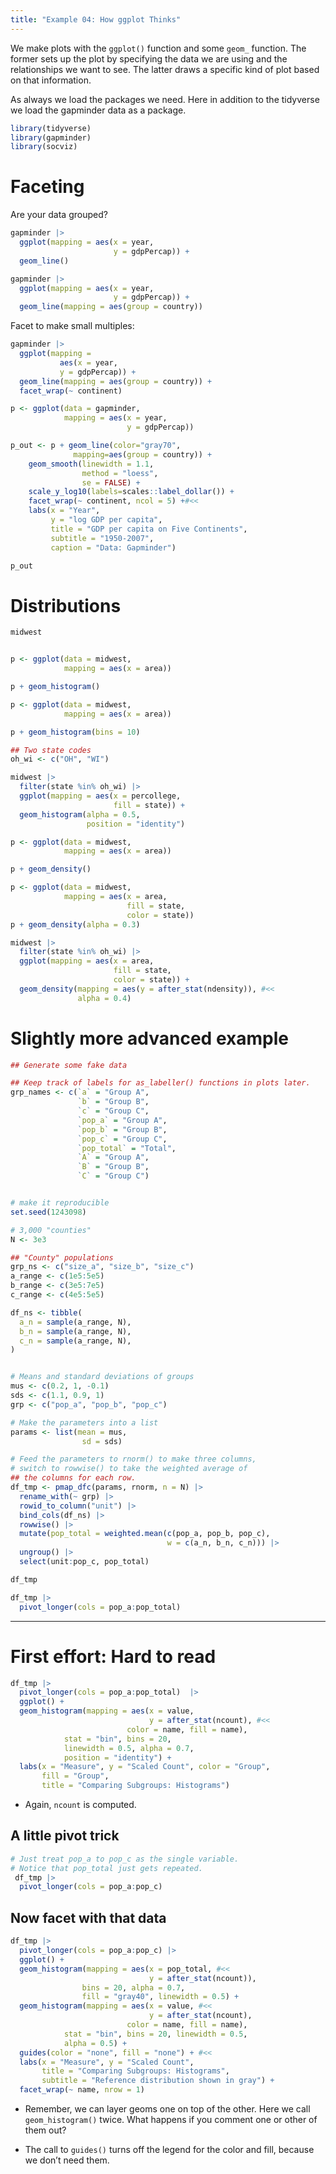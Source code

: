 ```yaml
---
title: "Example 04: How ggplot Thinks"
---
```



We make plots with the `ggplot()` function and some `geom_` function. The former sets up the plot by specifying the data we are using and the relationships we want to see. The latter draws a specific kind of plot based on that information. 

As always we load the packages we need. Here in addition to the tidyverse we load the gapminder data as a package.

```r
library(tidyverse)
library(gapminder)
library(socviz)
```


# Faceting

Are your data grouped?

```r
gapminder |> 
  ggplot(mapping = aes(x = year,
                       y = gdpPercap)) + 
  geom_line()        
```


```r

gapminder |> 
  ggplot(mapping = aes(x = year,
                       y = gdpPercap)) + 
  geom_line(mapping = aes(group = country))        
```

Facet to make small multiples:

```r
gapminder |> 
  ggplot(mapping = 
           aes(x = year,
           y = gdpPercap)) + 
  geom_line(mapping = aes(group = country)) + 
  facet_wrap(~ continent)
```

```r
p <- ggplot(data = gapminder,
            mapping = aes(x = year,
                          y = gdpPercap))

p_out <- p + geom_line(color="gray70", 
              mapping=aes(group = country)) +
    geom_smooth(linewidth = 1.1,
                method = "loess",
                se = FALSE) +
    scale_y_log10(labels=scales::label_dollar()) +
    facet_wrap(~ continent, ncol = 5) +#<<
    labs(x = "Year",
         y = "log GDP per capita",
         title = "GDP per capita on Five Continents",
         subtitle = "1950-2007",
         caption = "Data: Gapminder")    

p_out

```


# Distributions

```r
midwest


p <- ggplot(data = midwest, 
            mapping = aes(x = area))

p + geom_histogram()


```


```r
p <- ggplot(data = midwest, 
            mapping = aes(x = area))

p + geom_histogram(bins = 10)

```


```r
## Two state codes
oh_wi <- c("OH", "WI")

midwest |> 
  filter(state %in% oh_wi) |> 
  ggplot(mapping = aes(x = percollege, 
                       fill = state)) + 
  geom_histogram(alpha = 0.5, 
                 position = "identity")


```


```r
p <- ggplot(data = midwest, 
            mapping = aes(x = area))

p + geom_density()

```


```r
p <- ggplot(data = midwest,
            mapping = aes(x = area, 
                          fill = state, 
                          color = state))
p + geom_density(alpha = 0.3)

```


```r
midwest |>
  filter(state %in% oh_wi) |> 
  ggplot(mapping = aes(x = area,
                       fill = state, 
                       color = state)) + 
  geom_density(mapping = aes(y = after_stat(ndensity)), #<<
               alpha = 0.4)


```



# Slightly more advanced example

```r
## Generate some fake data

## Keep track of labels for as_labeller() functions in plots later.
grp_names <- c(`a` = "Group A",
               `b` = "Group B",
               `c` = "Group C",
               `pop_a` = "Group A",
               `pop_b` = "Group B",  
               `pop_c` = "Group C",  
               `pop_total` = "Total",                 
               `A` = "Group A", 
               `B` = "Group B", 
               `C` = "Group C")


# make it reproducible
set.seed(1243098)

# 3,000 "counties"
N <- 3e3

## "County" populations
grp_ns <- c("size_a", "size_b", "size_c")
a_range <- c(1e5:5e5)
b_range <- c(3e5:7e5)
c_range <- c(4e5:5e5)

df_ns <- tibble(
  a_n = sample(a_range, N),
  b_n = sample(a_range, N),
  c_n = sample(a_range, N),
)


# Means and standard deviations of groups
mus <- c(0.2, 1, -0.1)
sds <- c(1.1, 0.9, 1)
grp <- c("pop_a", "pop_b", "pop_c")

# Make the parameters into a list
params <- list(mean = mus, 
                sd = sds)

# Feed the parameters to rnorm() to make three columns, 
# switch to rowwise() to take the weighted average of 
## the columns for each row.
df_tmp <- pmap_dfc(params, rnorm, n = N) |>  
  rename_with(~ grp) |> 
  rowid_to_column("unit") |> 
  bind_cols(df_ns) |> 
  rowwise() |>  
  mutate(pop_total = weighted.mean(c(pop_a, pop_b, pop_c), 
                                   w = c(a_n, b_n, c_n))) |>  
  ungroup() |> 
  select(unit:pop_c, pop_total)

df_tmp
```



```r
df_tmp |>   
  pivot_longer(cols = pop_a:pop_total)

```

---

# First effort: Hard to read

```r
df_tmp |> 
  pivot_longer(cols = pop_a:pop_total)  |> 
  ggplot() + 
  geom_histogram(mapping = aes(x = value, 
                               y = after_stat(ncount), #<<
                          color = name, fill = name), 
            stat = "bin", bins = 20, 
            linewidth = 0.5, alpha = 0.7,
            position = "identity") + 
  labs(x = "Measure", y = "Scaled Count", color = "Group", 
       fill = "Group",
       title = "Comparing Subgroups: Histograms")
```

- Again, `ncount` is computed.


## A little pivot trick


```r
# Just treat pop_a to pop_c as the single variable.
# Notice that pop_total just gets repeated.
 df_tmp |>
  pivot_longer(cols = pop_a:pop_c)
```


## Now facet with that data

```r
df_tmp |>
  pivot_longer(cols = pop_a:pop_c) |>
  ggplot() + 
  geom_histogram(mapping = aes(x = pop_total, #<<
                               y = after_stat(ncount)), 
                bins = 20, alpha = 0.7,
                fill = "gray40", linewidth = 0.5) + 
  geom_histogram(mapping = aes(x = value, #<<
                               y = after_stat(ncount), 
                          color = name, fill = name), 
            stat = "bin", bins = 20, linewidth = 0.5,
            alpha = 0.5) + 
  guides(color = "none", fill = "none") + #<<
  labs(x = "Measure", y = "Scaled Count", 
       title = "Comparing Subgroups: Histograms", 
       subtitle = "Reference distribution shown in gray") + 
  facet_wrap(~ name, nrow = 1) 
```

- Remember, we can layer geoms one on top of the other. Here we call `geom_histogram()` twice. What happens if you comment one or other of them out?

- The call to `guides()` turns off the legend for the color and fill, because we don't need them. 








